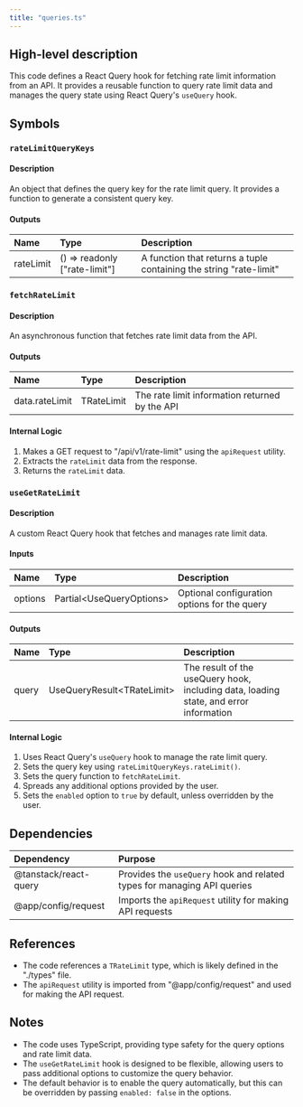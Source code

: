 ```yaml
---
title: "queries.ts"
---
```


## High-level description
This code defines a React Query hook for fetching rate limit information from an API. It provides a reusable function to query rate limit data and manages the query state using React Query's `useQuery` hook.

## Symbols

### `rateLimitQueryKeys`
#### Description
An object that defines the query key for the rate limit query. It provides a function to generate a consistent query key.

#### Outputs
| Name | Type | Description |
|:-----|:-----|:------------|
| rateLimit | () =&gt; readonly ["rate-limit"] | A function that returns a tuple containing the string "rate-limit" |

### `fetchRateLimit`
#### Description
An asynchronous function that fetches rate limit data from the API.

#### Outputs
| Name | Type | Description |
|:-----|:-----|:------------|
| data.rateLimit | TRateLimit | The rate limit information returned by the API |

#### Internal Logic
1. Makes a GET request to "/api/v1/rate-limit" using the `apiRequest` utility.
2. Extracts the `rateLimit` data from the response.
3. Returns the `rateLimit` data.

### `useGetRateLimit`
#### Description
A custom React Query hook that fetches and manages rate limit data.

#### Inputs
| Name | Type | Description |
|:-----|:-----|:------------|
| options | Partial&lt;UseQueryOptions&gt; | Optional configuration options for the query |

#### Outputs
| Name | Type | Description |
|:-----|:-----|:------------|
| query | UseQueryResult&lt;TRateLimit&gt; | The result of the useQuery hook, including data, loading state, and error information |

#### Internal Logic
1. Uses React Query's `useQuery` hook to manage the rate limit query.
2. Sets the query key using `rateLimitQueryKeys.rateLimit()`.
3. Sets the query function to `fetchRateLimit`.
4. Spreads any additional options provided by the user.
5. Sets the `enabled` option to `true` by default, unless overridden by the user.

## Dependencies
| Dependency | Purpose |
|:-----------|:--------|
| @tanstack/react-query | Provides the `useQuery` hook and related types for managing API queries |
| @app/config/request | Imports the `apiRequest` utility for making API requests |

## References
- The code references a `TRateLimit` type, which is likely defined in the "./types" file.
- The `apiRequest` utility is imported from "@app/config/request" and used for making the API request.

## Notes
- The code uses TypeScript, providing type safety for the query options and rate limit data.
- The `useGetRateLimit` hook is designed to be flexible, allowing users to pass additional options to customize the query behavior.
- The default behavior is to enable the query automatically, but this can be overridden by passing `enabled: false` in the options.
